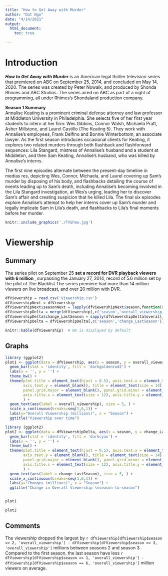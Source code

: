 ```yaml
---
title: "How to Get Away with Murder"
author: "Dat Ngo"
date: "4/14/2021"
output: 
  html_document:
    toc: true
    
---
```


# Introduction
<i><b> How to Get Away with Murder </i></b> is an American legal thriller television series that premiered on ABC on September 25, 2014, and concluded on May 14, 2020. The series was created by Peter Nowalk, and produced by Shonda Rhimes and ABC Studios. The series aired on ABC as part of a night of programming, all under Rhimes's Shondaland production company.

<b>Season 1 Summary </b><br>
Annalise Keating is a prominent criminal defense attorney and law professor at Middleton University in Philadelphia. She selects five of her first year students to intern at her firm: Wes Gibbins, Connor Walsh, Michaela Pratt, Asher Millstone, and Laurel Castillo (The Keating 5). They work with Annalise's employees, Frank Delfino and Bonnie Winterbottom, an associate lawyer. As the first season introduces occasional clients for Keating, it explores two related murders through both flashback and flashforward sequences: Lila Stangard, mistress of Annalise's husband and a student at Middleton, and then Sam Keating, Annalise's husband, who was killed by Annalise's interns.

The first nine episodes alternate between the present-day timeline in medias res, depicting Wes, Connor, Michaela, and Laurel covering up Sam's murder by disposing of his body, and flashbacks detailing the course of events leading up to Sam's death, including Annalise's becoming involved in the Lila Stangard investigation, at Wes's urging, leading her to discover Sam's affair and creating suspicion that he killed Lila. The final six episodes explore Annalise's attempt to help her interns cover up Sam's murder and legally implicate Sam in Lila's death, and flashbacks to Lila's final moments before her murder.

```r
knitr::include_graphics('./TVShow.jpg')
```


# Viewership
## Summary
The series pilot on September 25 <b> set a record for DVR playback viewers with 6 million </b>, surpassing the January 27, 2014, record of 5.6 million set by the pilot of The Blacklist The series premiere had more than 14 million viewers on live broadcast, and over 20 million with DVR.

```r
dfViewership = read.csv('Viewership.csv')
dfViewershipNext = dfViewership
dfViewershipNext$seasonNext = lapply(dfViewershipNext$season,function(x){x+1})
dfViewershipDelta = merge(dfViewership[,c('season','overall_viewership')], dfViewershipNext[,c('seasonNext','overall_viewership')], by.x = 'season', by.y = 'seasonNext')
dfViewershipDelta$change_LastSeason = sapply(dfViewershipDelta$overall_viewership.x - dfViewershipDelta$overall_viewership.y, function(x){round(x,digit = 2)})
dfViewershipDelta = dfViewershipDelta[,c('season','change_LastSeason')]

```

```r
knitr::kable(dfViewership)  # NA is displayed by default
```

## Graphs
```r
library (ggplot2)
plot1 <- ggplot(data = dfViewership, aes(x = season, y = overall_viewership )) + 
  geom_bar(stat = 'identity', fill = 'darkgoldenrod2') +
  labs(x = '', y = '') +
  theme_bw() +
  theme(plot.title = element_text(hjust = 0.5), axis.text.x = element_text(angle = 0,colour = 'black',size = 12),
        axis.text.y = element_blank(), title = element_text(size = 14),legend.title = element_blank(), axis.ticks.y = element_blank(),
        panel.grid.major = element_blank(), panel.grid.minor = element_blank(),
        axis.title.x = element_text(size = 12), axis.title.y = element_text(size = 12)
        ) +
  geom_text(aes(label = overall_viewership), size = 5, ) +
  scale_x_continuous(breaks=seq(1,6,1)) + 
  labs(y="Overall Viewership (millions)", x = "Season") +
  ggtitle("Viewership over time")

library (ggplot2)
plot2 <- ggplot(data = dfViewershipDelta, aes(x = season, y = change_LastSeason )) + 
  geom_bar(stat = 'identity', fill = 'darkcyan') +
  labs(x = '', y = '') +
  theme_bw() +
  theme(plot.title = element_text(hjust = 0.5), axis.text.x = element_text(angle = 0,colour = 'black',size = 12),
        axis.text.y = element_blank(), title = element_text(size = 14),legend.title = element_blank(), axis.ticks.y = element_blank(),
        panel.grid.major = element_blank(), panel.grid.minor = element_blank(),
        axis.title.x = element_text(size = 12), axis.title.y = element_text(size = 12)
        ) +
  geom_text(aes(label = change_LastSeason), size = 5, ) +
  scale_x_continuous(breaks=seq(1,6,1)) + 
  labs(y="Changes (millions)", x = "Season") +
  ggtitle("Change in Overall Viewership \nseason-to-season")


plot1

plot2
```

## Comments
The viewership dropped the largest by `r dfViewership[dfViewership$season == 2, 'overall_viewership'] - dfViewership[dfViewership$season == 3, 'overall_viewership']` millions between seasons 2 and season 3. Compared to the first season, the last season have less `r dfViewership[dfViewership$season == 1, 'overall_viewership'] - dfViewership[dfViewership$season == 6, 'overall_viewership']` million viewers on average.

